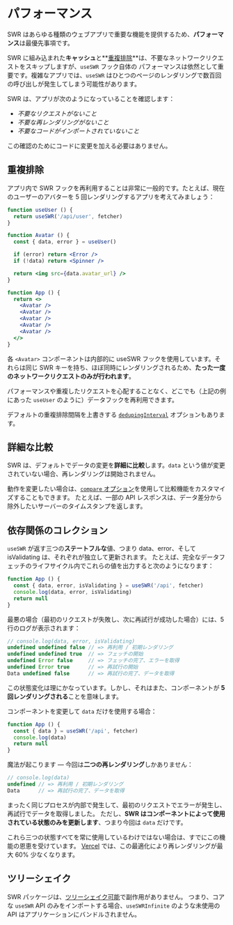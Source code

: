 # パフォーマンス

SWR はあらゆる種類のウェブアプリで重要な機能を提供するため、**パフォーマンス**は最優先事項です。

SWR に組み込まれた**キャッシュ**と**[重複排除](/advanced/performance#deduplication)**は、不要なネットワークリクエストをスキップしますが、`useSWR` フック自体の
パフォーマンスは依然として重要です。複雑なアプリでは、`useSWR` はひとつのページのレンダリングで数百回の呼び出しが発生してしまう可能性があります。

SWR は、アプリが次のようになっていることを確認します：
- _不要なリクエストがないこと_
- _不要な再レンダリングがないこと_
- _不要なコードがインポートされていないこと_

この確認のためにコードに変更を加える必要はありません。

## 重複排除

アプリ内で SWR フックを再利用することは非常に一般的です。たとえば、現在のユーザーのアバターを 5 回レンダリングするアプリを考えてみましょう：

```jsx
function useUser () {
  return useSWR('/api/user', fetcher)
}

function Avatar () {
  const { data, error } = useUser()

  if (error) return <Error />
  if (!data) return <Spinner />

  return <img src={data.avatar_url} />
}

function App () {
  return <>
    <Avatar />
    <Avatar />
    <Avatar />
    <Avatar />
    <Avatar />
  </>
}
```

各 `<Avatar>` コンポーネントは内部的に useSWR フックを使用しています。それらは同じ SWR キーを持ち、ほぼ同時にレンダリングされるため、**たった一度のネットワークリクエストのみが行われます**。

パフォーマンスや重複したリクエストを心配することなく、どこでも（上記の例にあった `useUser` のように）データフックを再利用できます。

デフォルトの重複排除間隔を上書きする [`dedupingInterval`](/docs/options) オプションもあります。

## 詳細な比較

SWR は、デフォルトでデータの変更を**詳細に比較**します。`data` という値が変更されていない場合、再レンダリングは開始されません。

動作を変更したい場合は、[`compare` オプション](/docs/options)を使用して比較機能をカスタマイズすることもできます。
たとえば、一部の API レスポンスは、データ差分から除外したいサーバーのタイムスタンプを返します。

## 依存関係のコレクション

`useSWR` が返す三つの**ステートフルな**値、つまり data、error、そして isValidating は、それぞれが独立して更新されます。
たとえば、完全なデータフェッチのライフサイクル内でこれらの値を出力すると次のようになります：

```jsx
function App () {
  const { data, error, isValidating } = useSWR('/api', fetcher)
  console.log(data, error, isValidating)
  return null
}
```

最悪の場合（最初のリクエストが失敗し、次に再試行が成功した場合）には、5 行のログが表示されます：

```js
// console.log(data, error, isValidating)
undefined undefined false // => 再利用 / 初期レンダリング
undefined undefined true  // => フェッチの開始
undefined Error false     // => フェッチの完了、エラーを取得
undefined Error true      // => 再試行の開始
Data undefined false      // => 再試行の完了、データを取得
```

この状態変化は理にかなっています。しかし、それはまた、コンポーネントが **5 回レンダリングされる**ことを意味します。

コンポーネントを変更して `data` だけを使用する場合：

```jsx
function App () {
  const { data } = useSWR('/api', fetcher)
  console.log(data)
  return null
}
```

魔法が起こります — 今回は**二つの再レンダリング**しかありません：

```js
// console.log(data)
undefined // => 再利用 / 初期レンダリング
Data      // => 再試行の完了、データを取得
```

まったく同じプロセスが内部で発生して、最初のリクエストでエラーが発生し、再試行でデータを取得しました。
ただし、**SWR はコンポーネントによって使用されている状態のみを更新します**、つまり今回は `data` だけです。

これら三つの状態すべてを常に使用しているわけではない場合は、すでにこの機能の恩恵を受けています。
[Vercel](https://vercel.com) では、この最適化により再レンダリングが最大 60% 少なくなります。

## ツリーシェイク

SWR パッケージは、[ツリーシェイク可能](https://webpack.js.org/guides/tree-shaking)で副作用がありません。
つまり、コアな `useSWR` API のみをインポートする場合、`useSWRInfinite` のような未使用の API はアプリケーションにバンドルされません。
